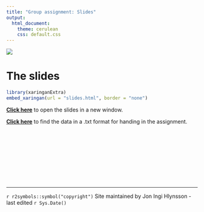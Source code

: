```yaml
---
title: "Group assignment: Slides"
output:  
  html_document:
    theme: cerulean
    css: default.css
---
```



![](images/Banner.jpg)


# The slides


```r
library(xaringanExtra)
embed_xaringan(url = "slides.html", border = "none")
```


[**Click here**](https://jonhlynsson.github.io/PSMT58-Research-Methods/slides.html) to open the slides in a new window.


[**Click here**](https://github.com/JonHlynsson/PSMT58-Research-Methods/blob/main/Study1_Data_Hand_In.txt) to find the data in a .txt format for handing in the assignment.


<br><br><br><br><br><br><br><br><hr>
`r r2symbols::symbol("copyright")` Site maintained by Jon Ingi Hlynsson - last edited `r Sys.Date()`
